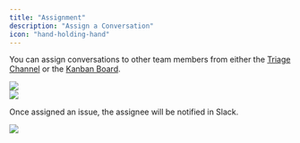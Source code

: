 ```yaml
---
title: "Assignment"
description: "Assign a Conversation"
icon: "hand-holding-hand"
---
```


You can assign conversations to other team members from either the
[Triage Channel](/ticketing/triage-channel) or the
[Kanban Board](/ticketing/kanban).

<Frame caption="Assigning from the Triage Channel">
  <img src="/images/assign-slack.png" />
</Frame>

<br />
<Frame caption="Assigning from the Kanban Board">
  <img src="/images/assign-kanban.png" />
</Frame>

Once assigned an issue, the assignee will be notified in Slack.

<Frame>
  <img src="/images/assignment.png" />
</Frame>
